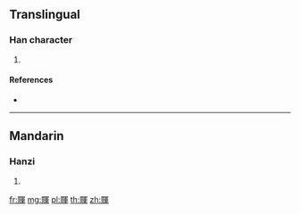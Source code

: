 {{character info/new}}
==Translingual==

===Han character===
{{Han char|rn=154|rad=貝|as=09|sn=16|four=67852|canj=BCBJJ}}

# {{defn|Han|sort=貝09}}

====References====
* {{Han ref|kx=1210.270|dkj=36857|dj=1676.240|hdz=63653.090|uh=8CF1|ud=36081|bh=EBB6|bd=60342}}

----

==Mandarin==

===Hanzi===
{{cmn-hanzi|pin=[[yǔn]] ([[yun3]])|wg=yün<sup>3</sup>}}

# {{defn|lang=cmn|sort=貝09}}

[[fr:賱]]
[[mg:賱]]
[[pl:賱]]
[[th:賱]]
[[zh:賱]]